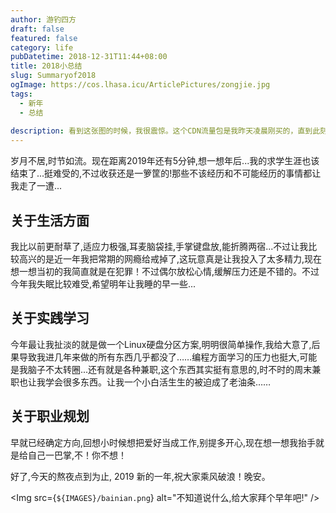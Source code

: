 ```yaml
---
author: 游钓四方
draft: false
featured: false
category: life
pubDatetime: 2018-12-31T11:44+08:00
title: 2018小总结
slug: Summaryof2018
ogImage: https://cos.lhasa.icu/ArticlePictures/zongjie.jpg
tags:
  - 新年
  - 总结
  
description: 看到这张图的时候，我很震惊。这个CDN流量包是我昨天凌晨刚买的，直到此刻才发现我的CDN流量被恶意盗刷了
---
```



岁月不居,时节如流。现在距离2019年还有5分钟,想一想年后...我的求学生涯也该结束了...挺难受的,不过收获还是一箩筐的!那些不该经历和不可能经历的事情都让我走了一遭...  

## 关于生活方面
我比以前更耐草了,适应力极强,耳麦脑袋挂,手掌键盘放,能折腾两宿...不过让我比较高兴的是近一年我把常期的网瘾给戒掉了,这玩意真是让我投入了太多精力,现在想一想当初的我简直就是在犯罪！不过偶尔放松心情,缓解压力还是不错的。不过今年我失眠比较难受,希望明年让我睡的早一些...  

## 关于实践学习
今年最让我扯淡的就是做一个Linux硬盘分区方案,明明很简单操作,我给大意了,后果导致我进几年来做的所有东西几乎都没了……编程方面学习的压力也挺大,可能是我脑子不太转圈...还有就是各种兼职,这个东西其实挺有意思的,时不时的周末兼职也让我学会很多东西。让我一个小白活生生的被迫成了老油条……  

## 关于职业规划
早就已经确定方向,回想小时候想把爱好当成工作,别提多开心,现在想一想我抬手就是给自己一巴掌,不！你不想！  

好了,今天的熬夜点到为止, 2019 新的一年,祝大家乘风破浪！晚安。

<Img src={`${IMAGES}/bainian.png`} alt="不知道说什么,给大家拜个早年吧!" />